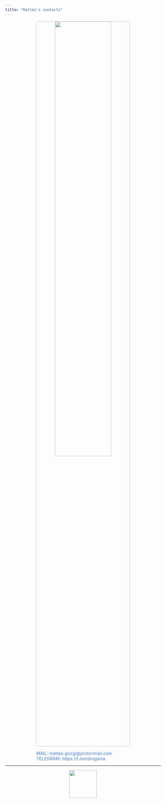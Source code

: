 ```yaml
---
title: "Matteo's contacts"
---
```









<p align="center">
  <img width="60%" style="border:1px solid #CCCCCC; border-radius: 5px; margin-top:0%" src="assets/mail.gif"/>
</p>

<div class="boxed"; style="color:#4582EC; margin-top:5px; margin-left:20%; margin-right:20%">
MAIL: matteo.giorgi@protonmail.com</br>
TELEGRAM: https://t.me/drogaina&nbsp&nbsp&nbsp
</div>

---

<p align="center">
  <img height="90" src="assets/super.gif"/>
</p>


